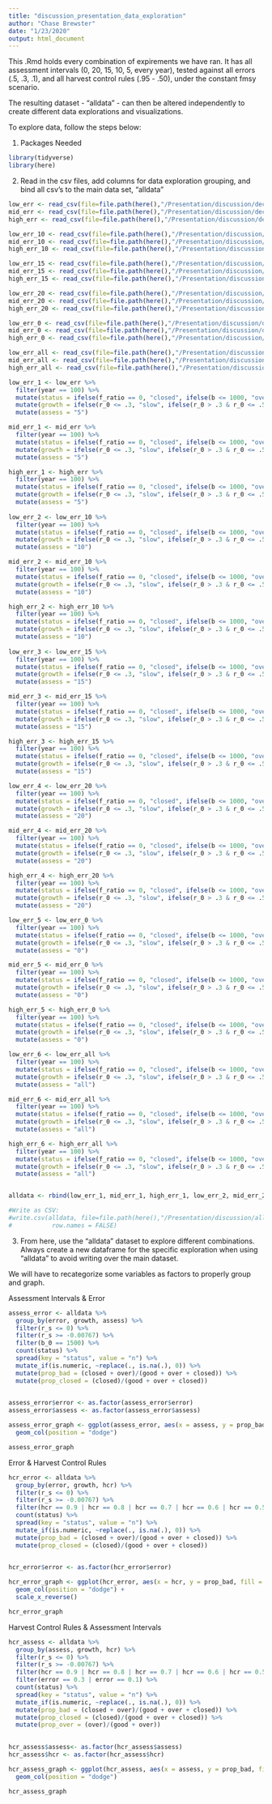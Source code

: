 ```yaml
---
title: "discussion_presentation_data_exploration"
author: "Chase Brewster"
date: "1/23/2020"
output: html_document
---
```


This .Rmd holds every combination of expirements we have ran. It has all assessment intervals (0, 20, 15, 10, 5, every year), tested against all errors (.5, .3, .1), and all harvest control rules (.95 - .50), under the constant fmsy scenario.

The resulting dataset - "alldata" - can then be altered independently to create different data explorations and visualizations.

To explore data, follow the steps below:

1. Packages Needed
```r
library(tidyverse)
library(here)
```

2. Read in the csv files, add columns for data exploration grouping, and bind all csv's to the main data set, "alldata"

```r
low_err <- read_csv(file=file.path(here(),"/Presentation/discussion/decisiontable_lowerr.csv"))
mid_err <- read_csv(file=file.path(here(),"/Presentation/discussion/decisiontable_miderr.csv"))
high_err <- read_csv(file=file.path(here(),"/Presentation/discussion/decisiontable_higherr.csv"))

low_err_10 <- read_csv(file=file.path(here(),"/Presentation/discussion/decisiontable_lowerr_10.csv"))
mid_err_10 <- read_csv(file=file.path(here(),"/Presentation/discussion/decisiontable_miderr_10.csv"))
high_err_10 <- read_csv(file=file.path(here(),"/Presentation/discussion/decisiontable_higherr_10.csv"))

low_err_15 <- read_csv(file=file.path(here(),"/Presentation/discussion/decisiontable_lowerr_15.csv"))
mid_err_15 <- read_csv(file=file.path(here(),"/Presentation/discussion/decisiontable_miderr_15.csv"))
high_err_15 <- read_csv(file=file.path(here(),"/Presentation/discussion/decisiontable_higherr_15.csv"))

low_err_20 <- read_csv(file=file.path(here(),"/Presentation/discussion/decisiontable_lowerr_20.csv"))
mid_err_20 <- read_csv(file=file.path(here(),"/Presentation/discussion/decisiontable_miderr_20.csv"))
high_err_20 <- read_csv(file=file.path(here(),"/Presentation/discussion/decisiontable_higherr_20.csv"))

low_err_0 <- read_csv(file=file.path(here(),"/Presentation/discussion/decisiontable_lowerr_0.csv"))
mid_err_0 <- read_csv(file=file.path(here(),"/Presentation/discussion/decisiontable_miderr_0.csv"))
high_err_0 <- read_csv(file=file.path(here(),"/Presentation/discussion/decisiontable_higherr_0.csv"))

low_err_all <- read_csv(file=file.path(here(),"/Presentation/discussion/decisiontable_lowerr_all.csv"))
mid_err_all <- read_csv(file=file.path(here(),"/Presentation/discussion/decisiontable_miderr_all.csv"))
high_err_all <- read_csv(file=file.path(here(),"/Presentation/discussion/decisiontable_higherr_all.csv"))

low_err_1 <- low_err %>% 
  filter(year == 100) %>% 
  mutate(status = ifelse(f_ratio == 0, "closed", ifelse(b <= 1000, "over", "good"))) %>% 
  mutate(growth = ifelse(r_0 <= .3, "slow", ifelse(r_0 > .3 & r_0 <= .5, "medium", "fast"))) %>% 
  mutate(assess = "5")

mid_err_1 <- mid_err %>% 
  filter(year == 100) %>% 
  mutate(status = ifelse(f_ratio == 0, "closed", ifelse(b <= 1000, "over", "good"))) %>% 
  mutate(growth = ifelse(r_0 <= .3, "slow", ifelse(r_0 > .3 & r_0 <= .5, "medium", "fast"))) %>% 
  mutate(assess = "5")

high_err_1 <- high_err %>% 
  filter(year == 100) %>% 
  mutate(status = ifelse(f_ratio == 0, "closed", ifelse(b <= 1000, "over", "good"))) %>% 
  mutate(growth = ifelse(r_0 <= .3, "slow", ifelse(r_0 > .3 & r_0 <= .5, "medium", "fast"))) %>% 
  mutate(assess = "5")
  
low_err_2 <- low_err_10 %>% 
  filter(year == 100) %>% 
  mutate(status = ifelse(f_ratio == 0, "closed", ifelse(b <= 1000, "over", "good"))) %>% 
  mutate(growth = ifelse(r_0 <= .3, "slow", ifelse(r_0 > .3 & r_0 <= .5, "medium", "fast"))) %>% 
  mutate(assess = "10")

mid_err_2 <- mid_err_10 %>% 
  filter(year == 100) %>% 
  mutate(status = ifelse(f_ratio == 0, "closed", ifelse(b <= 1000, "over", "good"))) %>% 
  mutate(growth = ifelse(r_0 <= .3, "slow", ifelse(r_0 > .3 & r_0 <= .5, "medium", "fast"))) %>% 
  mutate(assess = "10")

high_err_2 <- high_err_10 %>% 
  filter(year == 100) %>% 
  mutate(status = ifelse(f_ratio == 0, "closed", ifelse(b <= 1000, "over", "good"))) %>% 
  mutate(growth = ifelse(r_0 <= .3, "slow", ifelse(r_0 > .3 & r_0 <= .5, "medium", "fast"))) %>% 
  mutate(assess = "10")
  
low_err_3 <- low_err_15 %>% 
  filter(year == 100) %>% 
  mutate(status = ifelse(f_ratio == 0, "closed", ifelse(b <= 1000, "over", "good"))) %>% 
  mutate(growth = ifelse(r_0 <= .3, "slow", ifelse(r_0 > .3 & r_0 <= .5, "medium", "fast"))) %>% 
  mutate(assess = "15")

mid_err_3 <- mid_err_15 %>% 
  filter(year == 100) %>% 
  mutate(status = ifelse(f_ratio == 0, "closed", ifelse(b <= 1000, "over", "good"))) %>% 
  mutate(growth = ifelse(r_0 <= .3, "slow", ifelse(r_0 > .3 & r_0 <= .5, "medium", "fast"))) %>% 
  mutate(assess = "15")

high_err_3 <- high_err_15 %>% 
  filter(year == 100) %>% 
  mutate(status = ifelse(f_ratio == 0, "closed", ifelse(b <= 1000, "over", "good"))) %>% 
  mutate(growth = ifelse(r_0 <= .3, "slow", ifelse(r_0 > .3 & r_0 <= .5, "medium", "fast"))) %>% 
  mutate(assess = "15")

low_err_4 <- low_err_20 %>% 
  filter(year == 100) %>% 
  mutate(status = ifelse(f_ratio == 0, "closed", ifelse(b <= 1000, "over", "good"))) %>% 
  mutate(growth = ifelse(r_0 <= .3, "slow", ifelse(r_0 > .3 & r_0 <= .5, "medium", "fast"))) %>% 
  mutate(assess = "20")

mid_err_4 <- mid_err_20 %>% 
  filter(year == 100) %>% 
  mutate(status = ifelse(f_ratio == 0, "closed", ifelse(b <= 1000, "over", "good"))) %>% 
  mutate(growth = ifelse(r_0 <= .3, "slow", ifelse(r_0 > .3 & r_0 <= .5, "medium", "fast"))) %>% 
  mutate(assess = "20")

high_err_4 <- high_err_20 %>% 
  filter(year == 100) %>% 
  mutate(status = ifelse(f_ratio == 0, "closed", ifelse(b <= 1000, "over", "good"))) %>% 
  mutate(growth = ifelse(r_0 <= .3, "slow", ifelse(r_0 > .3 & r_0 <= .5, "medium", "fast"))) %>% 
  mutate(assess = "20")

low_err_5 <- low_err_0 %>% 
  filter(year == 100) %>% 
  mutate(status = ifelse(f_ratio == 0, "closed", ifelse(b <= 1000, "over", "good"))) %>% 
  mutate(growth = ifelse(r_0 <= .3, "slow", ifelse(r_0 > .3 & r_0 <= .5, "medium", "fast"))) %>% 
  mutate(assess = "0")

mid_err_5 <- mid_err_0 %>% 
  filter(year == 100) %>% 
  mutate(status = ifelse(f_ratio == 0, "closed", ifelse(b <= 1000, "over", "good"))) %>% 
  mutate(growth = ifelse(r_0 <= .3, "slow", ifelse(r_0 > .3 & r_0 <= .5, "medium", "fast"))) %>% 
  mutate(assess = "0")

high_err_5 <- high_err_0 %>% 
  filter(year == 100) %>% 
  mutate(status = ifelse(f_ratio == 0, "closed", ifelse(b <= 1000, "over", "good"))) %>% 
  mutate(growth = ifelse(r_0 <= .3, "slow", ifelse(r_0 > .3 & r_0 <= .5, "medium", "fast"))) %>% 
  mutate(assess = "0")

low_err_6 <- low_err_all %>% 
  filter(year == 100) %>% 
  mutate(status = ifelse(f_ratio == 0, "closed", ifelse(b <= 1000, "over", "good"))) %>% 
  mutate(growth = ifelse(r_0 <= .3, "slow", ifelse(r_0 > .3 & r_0 <= .5, "medium", "fast"))) %>% 
  mutate(assess = "all")

mid_err_6 <- mid_err_all %>% 
  filter(year == 100) %>% 
  mutate(status = ifelse(f_ratio == 0, "closed", ifelse(b <= 1000, "over", "good"))) %>% 
  mutate(growth = ifelse(r_0 <= .3, "slow", ifelse(r_0 > .3 & r_0 <= .5, "medium", "fast"))) %>% 
  mutate(assess = "all")

high_err_6 <- high_err_all %>% 
  filter(year == 100) %>% 
  mutate(status = ifelse(f_ratio == 0, "closed", ifelse(b <= 1000, "over", "good"))) %>% 
  mutate(growth = ifelse(r_0 <= .3, "slow", ifelse(r_0 > .3 & r_0 <= .5, "medium", "fast"))) %>% 
  mutate(assess = "all")


alldata <- rbind(low_err_1, mid_err_1, high_err_1, low_err_2, mid_err_2, high_err_2, low_err_3, mid_err_3, high_err_3, low_err_4, mid_err_4, high_err_4, low_err_5, mid_err_5, high_err_5, low_err_6, mid_err_6, high_err_6)

#Write as CSV:
#write.csv(alldata, file=file.path(here(),"/Presentation/discussion/alldata.csv"),
#           row.names = FALSE)

```

3. From here, use the "alldata" dataset to explore different combinations. Always create a new dataframe for the specific exploration when using "alldata" to avoid writing over the main dataset.

We will have to recategorize some variables as factors to properly group and graph.


Assessment Intervals & Error
```r

assess_error <- alldata %>% 
  group_by(error, growth, assess) %>%
  filter(r_s <= 0) %>%
  filter(r_s >= -0.00767) %>% 
  filter(b_0 == 1500) %>%
  count(status) %>% 
  spread(key = "status", value = "n") %>% 
  mutate_if(is.numeric, ~replace(., is.na(.), 0)) %>% 
  mutate(prop_bad = (closed + over)/(good + over + closed)) %>% 
  mutate(prop_closed = (closed)/(good + over + closed))
  

assess_error$error <- as.factor(assess_error$error)
assess_error$assess <- as.factor(assess_error$assess)

assess_error_graph <- ggplot(assess_error, aes(x = assess, y = prop_bad, fill = error))  + 
  geom_col(position = "dodge")

assess_error_graph
```

Error & Harvest Control Rules
```r

hcr_error <- alldata %>% 
  group_by(error, growth, hcr) %>%
  filter(r_s <= 0) %>%
  filter(r_s >= -0.00767) %>% 
  filter(hcr == 0.9 | hcr == 0.8 | hcr == 0.7 | hcr == 0.6 | hcr == 0.5) %>%
  count(status) %>% 
  spread(key = "status", value = "n") %>% 
  mutate_if(is.numeric, ~replace(., is.na(.), 0)) %>% 
  mutate(prop_bad = (closed + over)/(good + over + closed)) %>% 
  mutate(prop_closed = (closed)/(good + over + closed))
  

hcr_error$error <- as.factor(hcr_error$error)

hcr_error_graph <- ggplot(hcr_error, aes(x = hcr, y = prop_bad, fill = error))  + 
  geom_col(position = "dodge") +
  scale_x_reverse()

hcr_error_graph
```

Harvest Control Rules & Assessment Intervals
```r

hcr_assess <- alldata %>% 
  group_by(assess, growth, hcr) %>%
  filter(r_s <= 0) %>%
  filter(r_s >= -0.00767) %>% 
  filter(hcr == 0.9 | hcr == 0.8 | hcr == 0.7 | hcr == 0.6 | hcr == 0.5) %>%
  filter(error == 0.3 | error == 0.1) %>% 
  count(status) %>% 
  spread(key = "status", value = "n") %>% 
  mutate_if(is.numeric, ~replace(., is.na(.), 0)) %>% 
  mutate(prop_bad = (closed + over)/(good + over + closed)) %>% 
  mutate(prop_closed = (closed)/(good + over + closed)) %>% 
  mutate(prop_over = (over)/(good + over))
  

hcr_assess$assess<- as.factor(hcr_assess$assess)
hcr_assess$hcr <- as.factor(hcr_assess$hcr)

hcr_assess_graph <- ggplot(hcr_assess, aes(x = assess, y = prop_bad, fill = hcr))  + 
  geom_col(position = "dodge")

hcr_assess_graph
```

